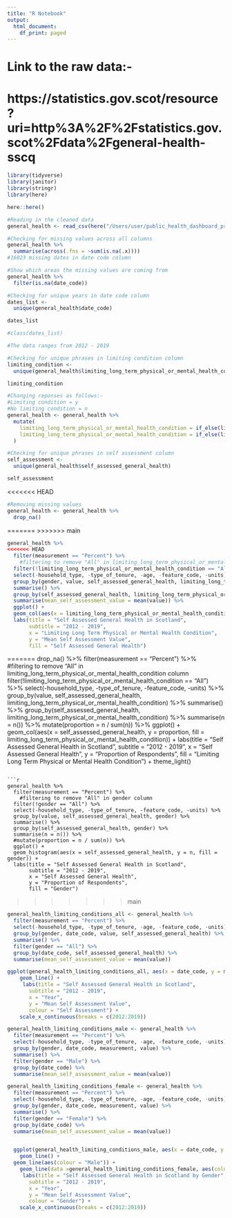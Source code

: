 ```yaml
---
title: "R Notebook"
output:
  html_document:
    df_print: paged
---
```


# Link to the raw data:-
# https://statistics.gov.scot/resource?uri=http%3A%2F%2Fstatistics.gov.scot%2Fdata%2Fgeneral-health-sscq

```r
library(tidyverse)
library(janitor)
library(stringr)
library(here)
```

```r
here::here()
```

```r
#Reading in the cleaned data
general_health <- read_csv(here("/Users/user/public_health_dashboard_project/public_health_dashboard/r_dashboard/clean_data/general_health.csv"))
```

```r
#Checking for missing values across all columns
general_health %>% 
  summarise(across(.fns = ~sum(is.na(.x))))
#16023 missing dates in date code column
```

```r
#Show which areas the missing values are coming from
general_health %>% 
  filter(is.na(date_code))
```


```r
#Checking for unique years in date code column
dates_list <- 
  unique(general_health$date_code)

dates_list

#class(dates_list)

#The data ranges from 2012 - 2019
```



```r
#Checking for unique phrases in limiting condition column
limiting_condition <- 
  unique(general_health$limiting_long_term_physical_or_mental_health_condition)

limiting_condition
```

```r
#Changing reponses as follows:-
#Limiting condition = y
#No limiting condition = n
general_health <- general_health %>% 
  mutate(
    limiting_long_term_physical_or_mental_health_condition = if_else(limiting_long_term_physical_or_mental_health_condition == "Limiting condition", "Yes", limiting_long_term_physical_or_mental_health_condition),
    limiting_long_term_physical_or_mental_health_condition = if_else(limiting_long_term_physical_or_mental_health_condition == "No limiting condition", "No", limiting_long_term_physical_or_mental_health_condition)
  )
```


```r
#Checking for unique phrases in self assessment column
self_assessment <- 
  unique(general_health$self_assessed_general_health)

self_assessment
```

<<<<<<< HEAD
```r
#Removing missing values
general_health <- general_health %>% 
  drop_na()
```

=======
>>>>>>> main


```r
general_health %>% 
<<<<<<< HEAD
  filter(measurement == "Percent") %>%  
    #filtering to remove "All" in limiting_long_term_physical_or_mental_health_condition column 
  filter(!limiting_long_term_physical_or_mental_health_condition == "All") %>% 
  select(-household_type, -type_of_tenure, -age, -feature_code, -units) %>% 
  group_by(gender, value, self_assessed_general_health, limiting_long_term_physical_or_mental_health_condition) %>% 
  summarise() %>% 
  group_by(self_assessed_general_health, limiting_long_term_physical_or_mental_health_condition) %>% 
  summarise(mean_self_assessment_value = mean(value)) %>% 
  ggplot() +
  geom_col(aes(x = limiting_long_term_physical_or_mental_health_condition, y = mean_self_assessment_value, fill = self_assessed_general_health)) +
  labs(title = "Self Assessed General Health in Scotland",
       subtitle = "2012 - 2019",
       x = "Limiting Long Term Physical or Mental Health Condition",
       y = "Mean Self Assessment Value",
       fill = "Self Assessed General Health") 
```

=======
  drop_na() %>% 
  filter(measurement == "Percent") %>%  
    #filtering to remove "All" in limiting_long_term_physical_or_mental_health_condition column 
  filter(!limiting_long_term_physical_or_mental_health_condition == "All") %>% 
  select(-household_type, -type_of_tenure, -feature_code, -units) %>% 
  group_by(value, self_assessed_general_health, limiting_long_term_physical_or_mental_health_condition) %>% 
  summarise() %>% 
  group_by(self_assessed_general_health, limiting_long_term_physical_or_mental_health_condition) %>% 
  summarise(n = n()) %>%
  mutate(proportion = n / sum(n)) %>% 
  ggplot() +
  geom_col(aes(x = self_assessed_general_health, y = proportion, fill = limiting_long_term_physical_or_mental_health_condition)) +
  labs(title = "Self Assessed General Health in Scotland",
       subtitle = "2012 - 2019",
       x = "Self Assessed General Health",
       y = "Proportion of Respondents",
       fill = "Limiting Long Term Physical or Mental Health Condition") +
  theme_light()
```

```r
general_health %>% 
  filter(measurement == "Percent") %>%  
    #filtering to remove "All" in gender column 
  filter(!gender == "All") %>% 
  select(-household_type, -type_of_tenure, -feature_code, -units) %>% 
  group_by(value, self_assessed_general_health, gender) %>% 
  summarise() %>% 
  group_by(self_assessed_general_health, gender) %>% 
  summarise(n = n()) %>%
  #mutate(proportion = n / sum(n)) %>% 
  ggplot() +
  geom_histogram(aes(x = self_assessed_general_health, y = n, fill = gender)) +
  labs(title = "Self Assessed General Health in Scotland",
       subtitle = "2012 - 2019",
       x = "Self Assessed General Health",
       y = "Proportion of Respondents",
       fill = "Gender") 
```




>>>>>>> main
```r
general_health_limiting_conditions_all <- general_health %>% 
  filter(measurement == "Percent") %>%  
  select(-household_type, -type_of_tenure, -age, -feature_code, -units) %>% 
  group_by(gender, date_code, value, self_assessed_general_health) %>% 
  summarise() %>% 
  filter(gender == "All") %>% 
  group_by(date_code, self_assessed_general_health) %>% 
  summarise(mean_self_assessment_value = mean(value)) 
```

```r
ggplot(general_health_limiting_conditions_all, aes(x = date_code, y = mean_self_assessment_value, colour = self_assessed_general_health)) +
    geom_line() +
     labs(title = "Self Assessed General Health in Scotland",
       subtitle = "2012 - 2019",
       x = "Year",
       y = "Mean Self Assessment Value",
       colour = "Self Assessment") +
    scale_x_continuous(breaks = c(2012:2019)) 
```

```r
general_health_limiting_conditions_male <- general_health %>% 
  filter(measurement == "Percent") %>% 
  select(-household_type, -type_of_tenure, -age, -feature_code, -units) %>% 
  group_by(gender, date_code, measurement, value) %>% 
  summarise() %>% 
  filter(gender == "Male") %>% 
  group_by(date_code) %>% 
  summarise(mean_self_assessment_value = mean(value))

general_health_limiting_conditions_female <- general_health %>% 
  filter(measurement == "Percent") %>% 
  select(-household_type, -type_of_tenure, -age, -feature_code, -units) %>% 
  group_by(gender, date_code, measurement, value) %>% 
  summarise() %>% 
  filter(gender == "Female") %>% 
  group_by(date_code) %>% 
  summarise(mean_self_assessment_value = mean(value))


  ggplot(general_health_limiting_conditions_male, aes(x = date_code, y = mean_self_assessment_value)) +
    geom_line() +
  geom_line(aes(colour = "Male")) +
    geom_line(data =general_health_limiting_conditions_female, aes(colour = "Female")) +
     labs(title = "Self Assessed General Health in Scotland by Gender",
       subtitle = "2012 - 2019",
       x = "Year",
       y = "Mean Self Assessment Value",
       colour = "Gender") +
    scale_x_continuous(breaks = c(2012:2019))
```




